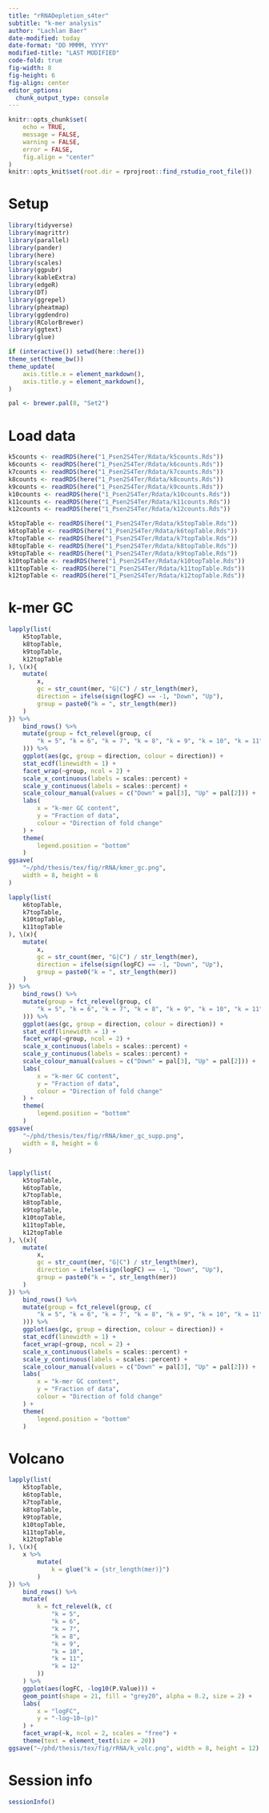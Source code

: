 ```yaml
---
title: "rRNADepletion_s4ter"
subtitle: "k-mer analysis"
author: "Lachlan Baer"
date-modified: today
date-format: "DD MMMM, YYYY"
modified-title: "LAST MODIFIED"
code-fold: true
fig-width: 8
fig-height: 6
fig-align: center
editor_options:
  chunk_output_type: console
---
```


```r
knitr::opts_chunk$set(
    echo = TRUE,
    message = FALSE,
    warning = FALSE,
    error = FALSE,
    fig.align = "center"
)
knitr::opts_knit$set(root.dir = rprojroot::find_rstudio_root_file())
```

# Setup 

```r
library(tidyverse)
library(magrittr)
library(parallel)
library(pander)
library(here)
library(scales)
library(ggpubr)
library(kableExtra)
library(edgeR)
library(DT)
library(ggrepel)
library(pheatmap)
library(ggdendro)
library(RColorBrewer)
library(ggtext)
library(glue)
```

```r
if (interactive()) setwd(here::here())
theme_set(theme_bw())
theme_update(
    axis.title.x = element_markdown(),
    axis.title.y = element_markdown(),
)
```

```r
pal <- brewer.pal(8, "Set2")
```

# Load data

```r
k5counts <- readRDS(here("1_Psen2S4Ter/Rdata/k5counts.Rds"))
k6counts <- readRDS(here("1_Psen2S4Ter/Rdata/k6counts.Rds"))
k7counts <- readRDS(here("1_Psen2S4Ter/Rdata/k7counts.Rds"))
k8counts <- readRDS(here("1_Psen2S4Ter/Rdata/k8counts.Rds"))
k9counts <- readRDS(here("1_Psen2S4Ter/Rdata/k9counts.Rds"))
k10counts <- readRDS(here("1_Psen2S4Ter/Rdata/k10counts.Rds"))
k11counts <- readRDS(here("1_Psen2S4Ter/Rdata/k11counts.Rds"))
k12counts <- readRDS(here("1_Psen2S4Ter/Rdata/k12counts.Rds"))
```

```r
k5topTable <- readRDS(here("1_Psen2S4Ter/Rdata/k5topTable.Rds"))
k6topTable <- readRDS(here("1_Psen2S4Ter/Rdata/k6topTable.Rds"))
k7topTable <- readRDS(here("1_Psen2S4Ter/Rdata/k7topTable.Rds"))
k8topTable <- readRDS(here("1_Psen2S4Ter/Rdata/k8topTable.Rds"))
k9topTable <- readRDS(here("1_Psen2S4Ter/Rdata/k9topTable.Rds"))
k10topTable <- readRDS(here("1_Psen2S4Ter/Rdata/k10topTable.Rds"))
k11topTable <- readRDS(here("1_Psen2S4Ter/Rdata/k11topTable.Rds"))
k12topTable <- readRDS(here("1_Psen2S4Ter/Rdata/k12topTable.Rds"))
```

# k-mer GC

```r
lapply(list(
    k5topTable,
    k8topTable,
    k9topTable,
    k12topTable
), \(x){
    mutate(
        x,
        gc = str_count(mer, "G|C") / str_length(mer),
        direction = ifelse(sign(logFC) == -1, "Down", "Up"),
        group = paste0("k = ", str_length(mer))
    )
}) %>%
    bind_rows() %>%
    mutate(group = fct_relevel(group, c(
        "k = 5", "k = 6", "k = 7", "k = 8", "k = 9", "k = 10", "k = 11", "k = 12"
    ))) %>%
    ggplot(aes(gc, group = direction, colour = direction)) +
    stat_ecdf(linewidth = 1) +
    facet_wrap(~group, ncol = 2) +
    scale_x_continuous(labels = scales::percent) +
    scale_y_continuous(labels = scales::percent) +
    scale_colour_manual(values = c("Down" = pal[3], "Up" = pal[2])) +
    labs(
        x = "k-mer GC content",
        y = "Fraction of data",
        colour = "Direction of fold change"
    ) +
    theme(
        legend.position = "bottom"
    )
ggsave(
    "~/phd/thesis/tex/fig/rRNA/kmer_gc.png",
    width = 8, height = 6
)
```

```r
lapply(list(
    k6topTable,
    k7topTable,
    k10topTable,
    k11topTable
), \(x){
    mutate(
        x,
        gc = str_count(mer, "G|C") / str_length(mer),
        direction = ifelse(sign(logFC) == -1, "Down", "Up"),
        group = paste0("k = ", str_length(mer))
    )
}) %>%
    bind_rows() %>%
    mutate(group = fct_relevel(group, c(
        "k = 5", "k = 6", "k = 7", "k = 8", "k = 9", "k = 10", "k = 11", "k = 12"
    ))) %>%
    ggplot(aes(gc, group = direction, colour = direction)) +
    stat_ecdf(linewidth = 1) +
    facet_wrap(~group, ncol = 2) +
    scale_x_continuous(labels = scales::percent) +
    scale_y_continuous(labels = scales::percent) +
    scale_colour_manual(values = c("Down" = pal[3], "Up" = pal[2])) +
    labs(
        x = "k-mer GC content",
        y = "Fraction of data",
        colour = "Direction of fold change"
    ) +
    theme(
        legend.position = "bottom"
    )
ggsave(
    "~/phd/thesis/tex/fig/rRNA/kmer_gc_supp.png",
    width = 8, height = 6
)
```

##

```r
lapply(list(
    k5topTable,
    k6topTable,
    k7topTable,
    k8topTable,
    k9topTable,
    k10topTable,
    k11topTable,
    k12topTable
), \(x){
    mutate(
        x,
        gc = str_count(mer, "G|C") / str_length(mer),
        direction = ifelse(sign(logFC) == -1, "Down", "Up"),
        group = paste0("k = ", str_length(mer))
    )
}) %>%
    bind_rows() %>%
    mutate(group = fct_relevel(group, c(
        "k = 5", "k = 6", "k = 7", "k = 8", "k = 9", "k = 10", "k = 11", "k = 12"
    ))) %>%
    ggplot(aes(gc, group = direction, colour = direction)) +
    stat_ecdf(linewidth = 1) +
    facet_wrap(~group, ncol = 2) +
    scale_x_continuous(labels = scales::percent) +
    scale_y_continuous(labels = scales::percent) +
    scale_colour_manual(values = c("Down" = pal[3], "Up" = pal[2])) +
    labs(
        x = "k-mer GC content",
        y = "Fraction of data",
        colour = "Direction of fold change"
    ) +
    theme(
        legend.position = "bottom"
    )
```

# Volcano

```r
lapply(list(
    k5topTable,
    k6topTable,
    k7topTable,
    k8topTable,
    k9topTable,
    k10topTable,
    k11topTable,
    k12topTable
), \(x){
    x %>%
        mutate(
            k = glue("k = {str_length(mer)}")
        )
}) %>%
    bind_rows() %>%
    mutate(
        k = fct_relevel(k, c(
            "k = 5",
            "k = 6",
            "k = 7",
            "k = 8",
            "k = 9",
            "k = 10",
            "k = 11",
            "k = 12"
        ))
    ) %>%
    ggplot(aes(logFC, -log10(P.Value))) +
    geom_point(shape = 21, fill = "grey20", alpha = 0.2, size = 2) +
    labs(
        x = "logFC",
        y = "-log~10~(p)"
    ) +
    facet_wrap(~k, ncol = 2, scales = "free") +
    theme(text = element_text(size = 20))
ggsave("~/phd/thesis/tex/fig/rRNA/k_volc.png", width = 8, height = 12)
```

# Session info

```r
sessionInfo()
```